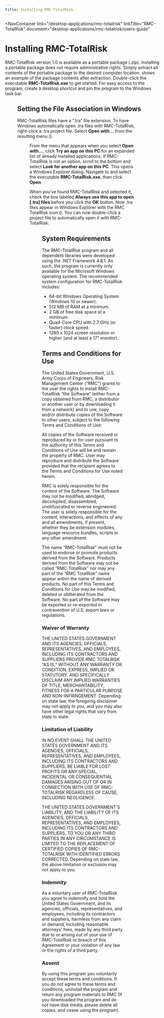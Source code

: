 ```yaml
---
title: Installing RMC-TotalRisk
---
```



<NavContainer 
  link="/desktop-applications/rmc-totalrisk"
  linkTitle="RMC-TotalRisk" 
  document="desktop-applications/rmc-totalrisk/users-guide"
></NavContainer>

# Installing RMC-TotalRisk

RMC-TotalRisk version 1.0 is available as a portable package (.zip). Installing a portable package does not require administrative rights. Simply extract all
contents of the portable package to the desired computer location. <FigReference figKey="package-contents" /> shows an example of the package contents after
extraction. Double-click the executable **RMC-TotalRisk.exe** to get started. For easy access to the program, create a desktop shortcut and pin the program to
the Windows task bar.

<Figure
  figKey="package-contents"
  src="figures/desktop-applications/rmc-totalrisk/users-guide/v1.0/figure1.png"
  alt="Windows file explorer directory containing the RMC-TotalRisk executable."
  caption="RMC-TotalRisk executable file in the RMC-TotalRisk portable .zip directory."
/>

## Setting the File Association in Windows

RMC-TotalRisk files have a “.tra” file extension. To have Windows automatically open .tra files with RMC-TotalRisk, right-click a .tra project file. Select
**Open with…** from the resulting menu (<FigReference figKey="open-with-menu" />).

<Figure
  figKey="open-with-menu"
  src="figures/desktop-applications/rmc-totalrisk/users-guide/v1.0/figure2.png"
  alt="Right-click context menu in Windows used to set the file association."
  caption="Right-click to select how to open a file in Windows."
/>

From the menu that appears when you select **Open with…**, click **Try an app on this PC** for an expanded list of already installed applications. If RMC-TotalRisk
is not an option, scroll to the bottom and select **Look for another app on this PC**. This opens a Windows Explorer dialog. Navigate to and select the executable
**RMC-TotalRisk.exe**, then click **Open**.

When you’ve found RMC-TotalRisk and selected it, check the box labeled **Always use this app to open [.tra] files** before you click the **OK** button. Now .tra
files appear in Windows Explorer with the RMC TotalRisk icon (<FigReference figKey="file-association-icon" />). You can now double-click a project file to
automatically open it with RMC-TotalRisk.

<Figure
  figKey="file-association-icon"
  src="figures/desktop-applications/rmc-totalrisk/users-guide/v1.0/figure3.png"
  alt="Windows file explorer displaying the correct icon associated with RMC-TotalRisk."
  caption="RMC-TotalRisk project with file association in Windows."
/>

## System Requirements

The RMC-TotalRisk program and all dependent libraries were developed using the .NET Framework 4.8.1. As such, the program is currently only available for the
Microsoft Windows operating system. The recommended system configuration for RMC-TotalRisk includes:

- 64-bit Windows Operating System (Windows 10 or newer).
- 512 MB of RAM at a minimum.
- 2 GB of free disk space at a minimum.
- Quad-Core CPU with 2.7 GHz (or faster) clock speed.
- 1280 x 1024 screen resolution or higher (and at least a 17" monitor).

## Terms and Conditions for Use

The United States Government, U.S. Army Corps of Engineers, Risk Management Center (“RMC”) grants to the user the rights to install RMC-TotalRisk “the Software”
(either from a copy obtained from RMC, a distributor or another user or by downloading it from a network) and to use, copy and/or distribute copies of the
Software to other users, subject to the following Terms and Conditions of Use:

All copies of the Software received or reproduced by or for user pursuant to the authority of this Terms and Conditions of Use will be and remain the property
of RMC. User may reproduce and distribute the Software provided that the recipient agrees to the Terms and Conditions for Use noted herein.

RMC is solely responsible for the content of the Software. The Software may not be modified, abridged, decompiled, disassembled, unobfuscated or reverse engineered.
The user is solely responsible for the content, interactions, and effects of any and all amendments, if present, whether they be extension modules, language
resource bundles, scripts or any other amendment.

The name “RMC-TotalRisk” must not be used to endorse or promote products derived from the Software. Products derived from the Software may not be called “RMC-TotalRisk”
nor may any part of the “RMC TotalRisk” name appear within the name of derived products. No part of this Terms and Conditions for Use may be modified, deleted or
obliterated from the Software. No part of the Software may be exported or re-exported in contravention of U.S. export laws or regulations.

### Waiver of Warranty

THE UNITED STATES GOVERNMENT AND ITS AGENCIES, OFFICIALS, REPRESENTATIVES, AND EMPLOYEES, INCLUDING ITS CONTRACTORS AND SUPPLIERS PROVIDE RMC TOTALRISK “AS IS,”
WITHOUT ANY WARRANTY OR CONDITION, EXPRESS, IMPLIED OR STATUTORY, AND SPECIFICALLY DISCLAIM ANY IMPLIED WARRANTIES OF TITLE, MERCHANTABILITY, FITNESS FOR A PARTICULAR
PURPOSE AND NON-INFRINGEMENT. Depending on state law, the foregoing disclaimer may not apply to you, and you may also have other legal rights that vary from state to state.

### Limitation of Liability

IN NO EVENT SHALL THE UNITED STATES GOVERNMENT AND ITS AGENCIES, OFFICIALS, REPRESENTATIVES, AND EMPLOYEES, INCLUDING ITS CONTRACTORS AND SUPPLIERS, BE LIABLE FOR LOST
PROFITS OR ANY SPECIAL, INCIDENTAL OR CONSEQUENTIAL DAMAGES ARISING OUT OF OR IN CONNECTION WITH USE OF RMC-TOTALRISK REGARDLESS OF CAUSE, INCLUDING NEGLIGENCE.

THE UNITED STATES GOVERNMENT’S LIABILITY, AND THE LIABILITY OF ITS AGENCIES, OFFICIALS, REPRESENTATIVES, AND EMPLOYEES, INCLUDING ITS CONTRACTORS AND SUPPLIERS, TO YOU
OR ANY THIRD PARTIES IN ANY CIRCUMSTANCE IS LIMITED TO THE REPLACEMENT OF CERTIFIED COPIES OF RMC-TOTALRISK WITH IDENTIFIED ERRORS CORRECTED. Depending on state law,
the above limitation or exclusion may not apply to you.

### Indemnity

As a voluntary user of RMC-TotalRisk you agree to indemnify and hold the United States Government, and its agencies, officials, representatives, and employees, including
its contractors and suppliers, harmless from any claim or demand, including reasonable attorneys' fees, made by any third party due to or arising out of your use of
RMC-TotalRisk or breach of this Agreement or your violation of any law or the rights of a third party.

### Assent

By using this program you voluntarily accept these terms and conditions. If you do not agree to these terms and conditions, uninstall the program and return any program
materials to RMC (If you downloaded the program and do not have disk media, please delete all copies, and cease using the program).

<CitationFootnote/>
